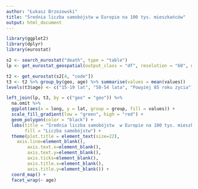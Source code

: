 ---
author: "Łukasz Brzozowski"
title: "Średnia liczba samobójstw w Europie na 100 tys. mieszkańców"
output: html_document
---
```{r, echo = FALSE, message = FALSE, warning=FALSE, fig.height=6, fig.width=18}
library(ggplot2)
library(dplyr)
library(eurostat)

s2 <- search_eurostat("death", type = "table")
lp <- get_eurostat_geospatial(output_class = "df", resolution = "60", nuts_level = "all")

t2 <- get_eurostat(s2[4, "code"])
t3 <- t2 %>% group_by(geo, age) %>% summarise(values = mean(values))
levels(t3$age) <- c("15-19 lat", "50-54 lata", "Powyżej 85 roku życia")

left_join(lp, t3, by = c("geo" = "geo")) %>% 
  na.omit %>% 
  ggplot(aes(x = long, y = lat, group = group, fill = values)) + 
  scale_fill_gradient(low = "green", high = "red") +
  geom_polygon(color = "black") +
  labs(title = "Średnia liczba samobójstw  w Europie na 100 tys. mieszkańców",
       fill = "Liczba samobójstw") +
  theme(plot.title = element_text(size=22),
    axis.line=element_blank(),
        axis.text.x=element_blank(),
        axis.text.y=element_blank(),
        axis.ticks=element_blank(),
        axis.title.x=element_blank(),
        axis.title.y=element_blank()) +
  coord_map() +
  facet_wrap(~ age)

```